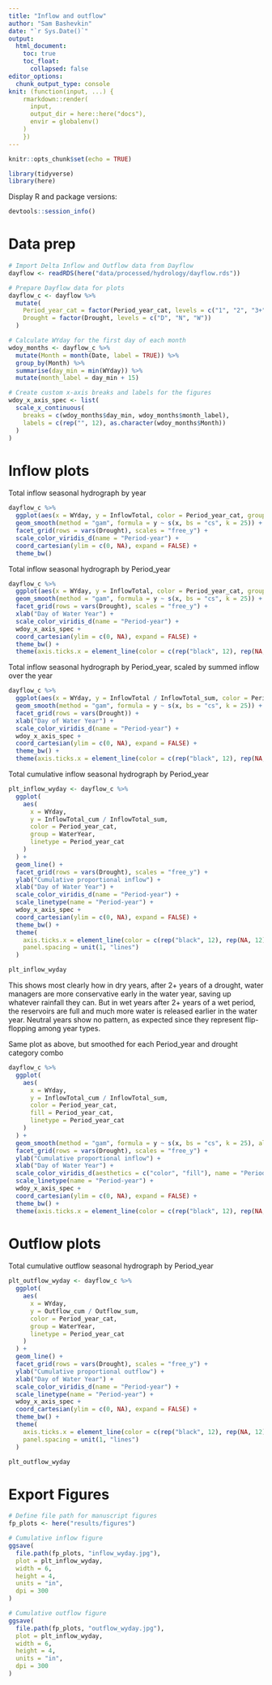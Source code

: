 ```yaml
---
title: "Inflow and outflow"
author: "Sam Bashevkin"
date: "`r Sys.Date()`"
output: 
  html_document:
    toc: true
    toc_float:
      collapsed: false
editor_options: 
  chunk_output_type: console
knit: (function(input, ...) {
    rmarkdown::render(
      input,
      output_dir = here::here("docs"),
      envir = globalenv()
    )
    })
---
```


```r
knitr::opts_chunk$set(echo = TRUE)
```


```r
library(tidyverse)
library(here)
```

Display R and package versions:

```r
devtools::session_info()
```

# Data prep

```r
# Import Delta Inflow and Outflow data from Dayflow
dayflow <- readRDS(here("data/processed/hydrology/dayflow.rds"))

# Prepare Dayflow data for plots
dayflow_c <- dayflow %>%
  mutate(
    Period_year_cat = factor(Period_year_cat, levels = c("1", "2", "3+")),
    Drought = factor(Drought, levels = c("D", "N", "W"))
  )

# Calculate WYday for the first day of each month
wdoy_months <- dayflow_c %>%
  mutate(Month = month(Date, label = TRUE)) %>%
  group_by(Month) %>%
  summarise(day_min = min(WYday)) %>%
  mutate(month_label = day_min + 15)

# Create custom x-axis breaks and labels for the figures
wdoy_x_axis_spec <- list(
  scale_x_continuous(
    breaks = c(wdoy_months$day_min, wdoy_months$month_label), 
    labels = c(rep("", 12), as.character(wdoy_months$Month))
  )
)
```

# Inflow plots

Total inflow seasonal hydrograph by year

```r
dayflow_c %>% 
  ggplot(aes(x = WYday, y = InflowTotal, color = Period_year_cat, group = WaterYear)) +
  geom_smooth(method = "gam", formula = y ~ s(x, bs = "cs", k = 25)) +
  facet_grid(rows = vars(Drought), scales = "free_y") +
  scale_color_viridis_d(name = "Period-year") +
  coord_cartesian(ylim = c(0, NA), expand = FALSE) +
  theme_bw()
```

Total inflow seasonal hydrograph by Period_year

```r
dayflow_c %>%
  ggplot(aes(x = WYday, y = InflowTotal, color = Period_year_cat, group = Period_year_cat)) +
  geom_smooth(method = "gam", formula = y ~ s(x, bs = "cs", k = 25)) +
  facet_grid(rows = vars(Drought), scales = "free_y") +
  xlab("Day of Water Year") +
  scale_color_viridis_d(name = "Period-year") +
  wdoy_x_axis_spec +
  coord_cartesian(ylim = c(0, NA), expand = FALSE) +
  theme_bw() +
  theme(axis.ticks.x = element_line(color = c(rep("black", 12), rep(NA, 12))))
```

Total inflow seasonal hydrograph by Period_year, scaled by summed inflow over the year

```r
dayflow_c %>% 
  ggplot(aes(x = WYday, y = InflowTotal / InflowTotal_sum, color = Period_year_cat)) +
  geom_smooth(method = "gam", formula = y ~ s(x, bs = "cs", k = 25)) +
  facet_grid(rows = vars(Drought)) +
  xlab("Day of Water Year") +
  scale_color_viridis_d(name = "Period-year") +
  wdoy_x_axis_spec +
  coord_cartesian(ylim = c(0, NA), expand = FALSE) +
  theme_bw() +
  theme(axis.ticks.x = element_line(color = c(rep("black", 12), rep(NA, 12))))
```

Total cumulative inflow seasonal hydrograph by Period_year

```r
plt_inflow_wyday <- dayflow_c %>% 
  ggplot(
    aes(
      x = WYday, 
      y = InflowTotal_cum / InflowTotal_sum, 
      color = Period_year_cat, 
      group = WaterYear, 
      linetype = Period_year_cat
    )
  ) +
  geom_line() +
  facet_grid(rows = vars(Drought), scales = "free_y") +
  ylab("Cumulative proportional inflow") +
  xlab("Day of Water Year") +
  scale_color_viridis_d(name = "Period-year") +
  scale_linetype(name = "Period-year") +
  wdoy_x_axis_spec +
  coord_cartesian(ylim = c(0, NA), expand = FALSE) +
  theme_bw() +
  theme(
    axis.ticks.x = element_line(color = c(rep("black", 12), rep(NA, 12))), 
    panel.spacing = unit(1, "lines")
  )

plt_inflow_wyday
```

This shows most clearly how in dry years, after 2+ years of a drought, water managers are more conservative early in the water year, saving up whatever rainfall they can. But in wet years after 2+ years of a wet period, the reservoirs are full and much more water is released earlier in the water year. Neutral years show no pattern, as expected since they represent flip-flopping among year types.

Same plot as above, but smoothed for each Period_year and drought category combo

```r
dayflow_c %>% 
  ggplot(
    aes(
      x = WYday, 
      y = InflowTotal_cum / InflowTotal_sum, 
      color = Period_year_cat, 
      fill = Period_year_cat, 
      linetype = Period_year_cat
    )
  ) +
  geom_smooth(method = "gam", formula = y ~ s(x, bs = "cs", k = 25), alpha = 0.5) +
  facet_grid(rows = vars(Drought), scales = "free_y") +
  ylab("Cumulative proportional inflow") +
  xlab("Day of Water Year") +
  scale_color_viridis_d(aesthetics = c("color", "fill"), name = "Period-year") +
  scale_linetype(name = "Period-year") +
  wdoy_x_axis_spec +
  coord_cartesian(ylim = c(0, NA), expand = FALSE) +
  theme_bw() +
  theme(axis.ticks.x = element_line(color = c(rep("black", 12), rep(NA, 12))))
```

# Outflow plots

Total cumulative outflow seasonal hydrograph by Period_year

```r
plt_outflow_wyday <- dayflow_c %>% 
  ggplot(
    aes(
      x = WYday, 
      y = Outflow_cum / Outflow_sum, 
      color = Period_year_cat, 
      group = WaterYear, 
      linetype = Period_year_cat
    )
  ) +
  geom_line() +
  facet_grid(rows = vars(Drought), scales = "free_y") +
  ylab("Cumulative proportional outflow") +
  xlab("Day of Water Year") +
  scale_color_viridis_d(name = "Period-year") +
  scale_linetype(name = "Period-year") +
  wdoy_x_axis_spec +
  coord_cartesian(ylim = c(0, NA), expand = FALSE) +
  theme_bw() +
  theme(
    axis.ticks.x = element_line(color = c(rep("black", 12), rep(NA, 12))), 
    panel.spacing = unit(1, "lines")
  )

plt_outflow_wyday
```

# Export Figures

```r
# Define file path for manuscript figures
fp_plots <- here("results/figures")

# Cumulative inflow figure
ggsave(
  file.path(fp_plots, "inflow_wyday.jpg"), 
  plot = plt_inflow_wyday, 
  width = 6, 
  height = 4, 
  units = "in",
  dpi = 300
)

# Cumulative outflow figure
ggsave(
  file.path(fp_plots, "outflow_wyday.jpg"), 
  plot = plt_inflow_wyday, 
  width = 6, 
  height = 4, 
  units = "in",
  dpi = 300
)
```

